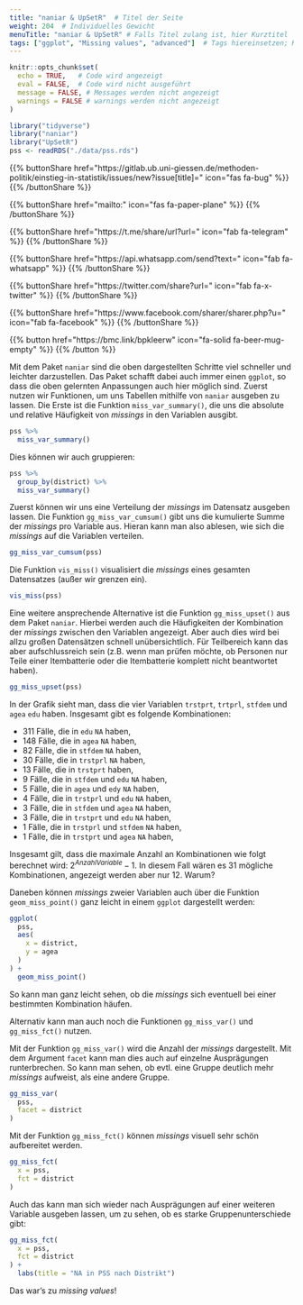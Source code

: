 ```yaml
---
title: "naniar & UpSetR"  # Titel der Seite
weight: 204  # Individuelles Gewicht 
menuTitle: "naniar & UpSetR" # Falls Titel zulang ist, hier Kurztitel
tags: ["ggplot", "Missing values", "advanced"]  # Tags hiereinsetzen; Kurzwort, was auf der Seite passsiert
---
```

```r
knitr::opts_chunk$set(
  echo = TRUE,   # Code wird angezeigt
  eval = FALSE,  # Code wird nicht ausgeführt
  message = FALSE, # Messages werden nicht angezeigt
  warnings = FALSE # warnings werden nicht angezeigt
)

library("tidyverse")
library("naniar")
library("UpSetR")
pss <- readRDS("./data/pss.rds")
```

{{% buttonShare href=\"https\:\/\/gitlab.ub.uni-giessen.de\/methoden-politik\/einstieg-in-statistik\/issues\/new?issue[title]=\" icon=\"fas fa-bug\" %}} {{% /buttonShare %}} 

{{% buttonShare href=\"mailto\:\" icon=\"fas fa-paper-plane\" %}} {{% /buttonShare %}}

{{% buttonShare href=\"https\:\/\/t.me\/share\/url?url=\" icon=\"fab fa-telegram\" %}} {{% /buttonShare %}}

{{% buttonShare href=\"https\:\/\/api.whatsapp.com\/send?text=\" icon=\"fab fa-whatsapp\" %}} {{% /buttonShare %}}

{{% buttonShare href=\"https\:\/\/twitter.com\/share?url=\" icon=\"fab fa-x-twitter\" %}} {{% /buttonShare %}}

{{% buttonShare href=\"https\:\/\/www.facebook.com\/sharer\/sharer.php?u=\" icon=\"fab fa-facebook\" %}} {{% /buttonShare %}}

{{% button href=\"https\:\/\/bmc.link\/bpkleerw\" icon=\"fa-solid fa-beer-mug-empty\" %}} {{% /button %}}

Mit dem Paket `naniar` sind die oben dargestellten Schritte viel schneller und leichter darzustellen. Das Paket schafft dabei auch immer einen `ggplot`, so dass die oben gelernten Anpassungen auch hier möglich sind. Zuerst nutzen wir Funktionen, um uns Tabellen mithilfe von `naniar` ausgeben zu lassen. Die Erste ist die Funktion `miss_var_summary()`, die uns die absolute und relative Häufigkeit von *missings* in den Variablen ausgibt. 

``` r
pss %>%
  miss_var_summary()
```

Dies können wir auch gruppieren:
``` r
pss %>% 
  group_by(district) %>% 
  miss_var_summary()
```

Zuerst können wir uns eine Verteilung der *missings* im Datensatz ausgeben lassen. Die Funktion `gg_miss_var_cumsum()` gibt uns die kumulierte Summe der *missings* pro Variable aus. Hieran kann man also ablesen, wie sich die *missings* auf die Variablen verteilen.

```r
gg_miss_var_cumsum(pss)
```

Die Funktion `vis_miss()` visualisiert die *missings* eines gesamten Datensatzes (außer wir grenzen ein). 

``` r
vis_miss(pss)
```

Eine weitere ansprechende Alternative ist die Funktion `gg_miss_upset()` aus dem Paket `naniar`. Hierbei werden auch die Häufigkeiten der Kombination der *missings* zwischen den Variablen angezeigt. Aber auch dies wird bei allzu großen Datensätzen schnell unübersichtlich. Für Teilbereich kann das aber aufschlussreich sein (z.B. wenn man prüfen möchte, ob Personen nur Teile einer Itembatterie oder die Itembatterie komplett nicht beantwortet haben).

``` r
gg_miss_upset(pss)
```

In der Grafik sieht man, dass die vier Variablen `trstprt`, `trtprl`, `stfdem` und `agea` `edu` haben. Insgesamt gibt es folgende Kombinationen:

- 311 Fälle, die in `edu` `NA` haben, 
- 148 Fälle, die in `agea` `NA` haben, 
- 82 Fälle, die in `stfdem` `NA` haben, 
- 30 Fälle, die in `trstprl` `NA` haben, 
- 13 Fälle, die in `trstprt` haben, 
- 9 Fälle, die in `stfdem` und `edu` `NA` haben, 
- 5 Fälle, die in `agea` und `edy` `NA` haben, 
- 4 Fälle, die in `trstprl` und `edu` `NA` haben, 
- 3 Fälle, die in `stfdem` und `agea` `NA` haben, 
- 3 Fälle, die in `trstprt` und `edu` `NA` haben, 
- 1 Fälle, die in `trstprl` und `stfdem` `NA` haben, 
- 1 Fälle, die in `trstprt` und `agea` `NA` haben, 

Insgesamt gilt, dass die maximale Anzahl an Kombinationen wie folgt berechnet wird: $2^{Anzahl Variable} - 1$. In diesem Fall wären es 31 mögliche Kombinationen, angezeigt werden aber nur 12. Warum?

Daneben können *missings* zweier Variablen auch über die Funktion `geom_miss_point()` ganz leicht in einem `ggplot` dargestellt werden:
``` r
ggplot(
  pss,
  aes(
    x = district,
    y = agea
  )
) +
  geom_miss_point() 
```

So kann man ganz leicht sehen, ob die *missings* sich eventuell bei einer bestimmten Kombination häufen. 

Alternativ kann man auch noch die Funktionen `gg_miss_var()` und `gg_miss_fct()` nutzen. 

Mit der Funktion `gg_miss_var()` wird die Anzahl der *missings* dargestellt. Mit dem Argument `facet` kann man dies auch auf einzelne Ausprägungen runterbrechen. So kann man sehen, ob evtl. eine Gruppe deutlich mehr *missings* aufweist, als eine andere Gruppe.
```r
gg_miss_var(
  pss,
  facet = district
)

```
Mit der Funktion `gg_miss_fct()` können *missings* visuell sehr schön aufbereitet werden. 

``` r
gg_miss_fct(
  x = pss, 
  fct = district
)
```
Auch das kann man sich wieder nach Ausprägungen auf einer weiteren Variable ausgeben lassen, um zu sehen, ob es starke Gruppenunterschiede gibt:
``` r
gg_miss_fct(
  x = pss, 
  fct = district
) + 
  labs(title = "NA in PSS nach Distrikt")
```

Das war's zu *missing values*!
